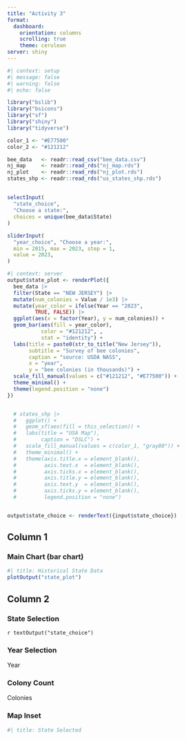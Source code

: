 ```yaml
---
title: "Activity 3"
format: 
  dashboard:
    orientation: columns
    scrolling: true
    theme: cerulean
server: shiny
---
```


```r
#| context: setup
#| message: false
#| warning: false
#| echo: false

library("bslib")
library("bsicons")
library("sf")
library("shiny")
library("tidyverse")

color_1 <- "#E77500"
color_2 <- "#121212"

bee_data   <- readr::read_csv("bee_data.csv")
nj_map     <- readr::read_rds("nj_map.rds")
nj_plot    <- readr::read_rds("nj_plot.rds")
states_shp <- readr::read_rds("us_states_shp.rds")
```

## {.sidebar}

```r
selectInput(
  "state_choice",
  "Choose a state:",
  choices = unique(bee_data$State)
)
```

```r
sliderInput(
  "year_choice", "Choose a year:",
  min = 2015, max = 2023, step = 1,
  value = 2023,
)
```

```r
#| context: server
output$state_plot <- renderPlot({
  bee_data |> 
  filter(State == "NEW JERSEY") |>
  mutate(num_colonies = Value / 1e3) |>
  mutate(year_color = ifelse(Year == "2023",
         TRUE, FALSE)) |>
  ggplot(aes(x = factor(Year), y = num_colonies)) +
  geom_bar(aes(fill = year_color),
           color = "#121212", ,
           stat = "identity") +
  labs(title = paste0(str_to_title("New Jersey")),
       subtitle = "Survey of bee colonies",
       caption = "source: USDA NASS",
       x = "year",
       y = "bee colonies (in thousands)") +
  scale_fill_manual(values = c("#121212", "#E77500")) +
  theme_minimal() +
  theme(legend.position = "none")
})


  # states_shp |>
  #   ggplot() +
  #   geom_sf(aes(fill = this_selection)) +
  #   labs(title = "USA Map"),
  #        caption = "DSLC") +
  #   scale_fill_manual(values = c(color_1, "gray80")) +
  #   theme_minimal() +
  #   theme(axis.title.x = element_blank(),
  #         axis.text.x  = element_blank(),
  #         axis.ticks.x = element_blank(),
  #         axis.title.y = element_blank(),
  #         axis.text.y  = element_blank(),
  #         axis.ticks.y = element_blank(),
  #         legend.position = "none")


output$state_choice <- renderText({input$state_choice})

```


## Column 1

### Main Chart (bar chart)

```r
#| title: Historical State Data
plotOutput("state_plot")
```


## Column 2

### State Selection

::: {.valuebox icon="award-fill" color="#E77500"}
`r textOutput("state_choice")`
:::

### Year Selection

::: {.valuebox icon="calendar-fill" color="#E77500"}
Year
:::

### Colony Count

::: {.valuebox icon="bug" color="#E77500"}
Colonies
:::

### Map Inset

```r
#| title: State Selected

```